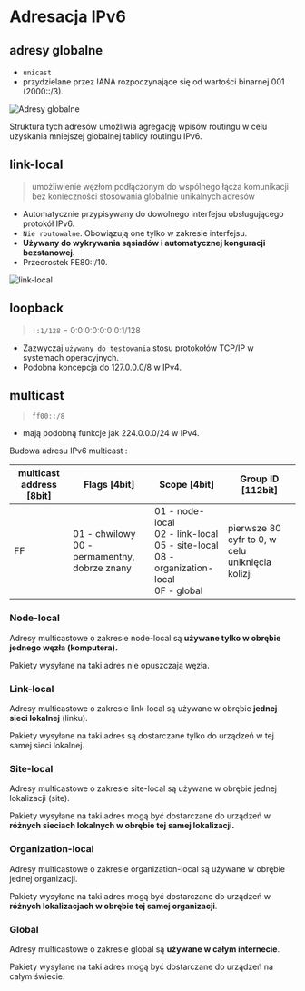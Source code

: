 
# Adresacja IPv6

## adresy globalne

- `unicast`
- przydzielane przez IANA rozpoczynające się od wartości binarnej 001 (2000::/3).

![Adresy globalne](/ipv6/img/img2.jpg)

Struktura tych adresów umożliwia agregację wpisów routingu w celu uzyskania
mniejszej globalnej tablicy routingu IPv6.

## link-local

> umożliwienie węzłom podłączonym do wspólnego łącza komunikacji bez konieczności stosowania globalnie unikalnych adresów

- Automatycznie przypisywany do dowolnego interfejsu obsługującego protokół IPv6.
- `Nie routowalne`. Obowiązują one tylko w zakresie interfejsu.
- **Używany do wykrywania sąsiadów i automatycznej konguracji bezstanowej.**
- Przedrostek FE80::/10.

![link-local](/ipv6/img/img3.jpg)

## loopback

> `::1/128` = 0:0:0:0:0:0:0:1/128

- Zazwyczaj `używany do testowania` stosu protokołów TCP/IP w systemach operacyjnych.
- Podobna koncepcja do 127.0.0.0/8 w IPv4.

## multicast

> `ff00::/8`

- mają podobną funkcje jak 224.0.0.0/24 w IPv4.

Budowa adresu IPv6 multicast :

| multicast address [8bit] | Flags [4bit]                                       | Scope [4bit]                                                                                                | Group ID [112bit]                                |
| ------------------------ | -------------------------------------------------- | ----------------------------------------------------------------------------------------------------------- | ------------------------------------------------ |
| FF                       | 01 - chwilowy <br/> 00 - permamentny, dobrze znany | 01 - node-local <br/> 02 - link-local <br/> 05 - site-local <br/> 08 - organization-local <br/> 0F - global | pierwsze 80 cyfr to 0, w celu uniknięcia kolizji |

<Steps>

### Node-local

Adresy multicastowe o zakresie node-local są **używane tylko w obrębie jednego węzła (komputera).**

Pakiety wysyłane na taki adres nie opuszczają węzła.

### Link-local

Adresy multicastowe o zakresie link-local są używane w obrębie **jednej sieci lokalnej** (linku).

Pakiety wysyłane na taki adres są dostarczane tylko do urządzeń w tej samej sieci lokalnej.

### Site-local

Adresy multicastowe o zakresie site-local są używane w obrębie jednej lokalizacji (site).

Pakiety wysyłane na taki adres mogą być dostarczane do urządzeń w **różnych sieciach lokalnych w obrębie tej samej lokalizacji.**

### Organization-local

Adresy multicastowe o zakresie organization-local są używane w obrębie jednej organizacji.

Pakiety wysyłane na taki adres mogą być dostarczane do urządzeń w **różnych lokalizacjach w obrębie tej samej organizacji**.

### Global

Adresy multicastowe o zakresie global są **używane w całym internecie**.

Pakiety wysyłane na taki adres mogą być dostarczane do urządzeń na całym świecie.

</Steps>
